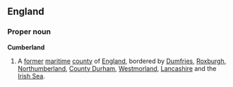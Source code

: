 ==England==
===Proper noun===
'''Cumberland'''
{{wikipedia}}
# A [[former]] [[maritime]] [[county]] of [[England]], bordered by [[Dumfries]], [[Roxburgh]], [[Northumberland]], [[County Durham]], [[Westmorland]], [[Lancashire]] and the [[Irish Sea]].